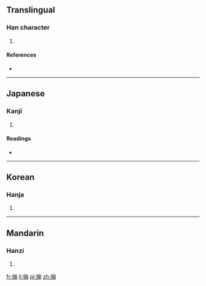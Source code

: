 ==Translingual==

===Han character===
{{Han char|rn=9|rad=人|as=11|sn=13|four=2212<sub>7</sub>|canj=人山月月 (OUBB)}}

# {{defn|Han|sort=人11}}

====References====
* {{Han ref|kx=0114.160|dkj=01012|dj=0242.240|hdz=10211.080|uh=50B0|ud=20656|bh=DCBD|bd=56509}}

----

==Japanese==

===Kanji===
{{ja-kanji|grade=|rs=人11}}

# {{defn|lang=ja|sort=人11}}

====Readings====
* {{ja-readings|on=[[ほう]] (hō), [[ぼう]] (bō)|kun=[[とも]] (tomo), [[ともがら]] (tomogara), [[おもねりくみする]] (omonerikumisuru)}}

----

==Korean==

===Hanja===
{{ko-hanja|hangeul=붕|rv=bung|mr=pung}}

# {{defn|lang=ko|sort=人11}}

----

==Mandarin==

===Hanzi===
{{cmn-hanzi|pin=[[péng]] ([[peng2]])|wg=p'eng<sup>2</sup>}}

# {{defn|lang=cmn|sort=人11}}

[[fr:傰]]
[[li:傰]]
[[pl:傰]]
[[zh:傰]]